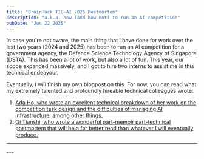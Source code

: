 ```yaml
---
title: "BrainHack TIL-AI 2025 Postmortem"
description: "a.k.a. how (and how not) to run an AI competition"
pubDate: "Jun 22 2025"
---
```



In case you're not aware, the main thing that I have done for work over the last two years (2024 and 2025) has been to run an AI competition for a government agency, the Defence Science Technology Agency of Singapore (DSTA). This has been a lot of work, but also a lot of fun. This year, our scope expanded massively, and I got to hire two interns to assist me in this technical endeavour. 

Eventually, I will finish my own blogpost on this. For now, you can read what my extremely talented and profoundly hireable technical colleagues wrote:
1. [Ada Ho, who wrote an excellent technical breakdown of her work on the competition task design and the difficulties of managing AI infrastructure, among other things.](https://scallion3008.github.io/til-ai-2025/?utm_source=kaisoapbox.com)
2. [Qi Tianshi, who wrote a wonderful part-memoir part-technical postmortem that will be a far better read than whatever I will eventually produce.](https://qitianshi.medium.com/i-helped-build-singapores-biggest-ai-competition-d5a01e1a6aaa?utm_source=kaisoapbox.com)

---
<Subscribe />
---